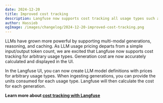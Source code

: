 ```yaml
---
date: 2024-12-20
title: Improved cost tracking
description: Langfuse now supports cost tracking all usage types such as cached tokens, audio tokens, reasoning tokens, etc.
author: Hassieb
ogImage: /images/changelog/2024-12-20-improved-cost-tracking.png
---
```



<ChangelogHeader />

LLMs have grown more powerful by supporting multi-modal generations, reasoning, and caching. As LLM usage pricing departs from a simple input/output token count, we are excited that Langfuse now supports cost tracking for arbitrary usage types. Generation cost are now accurately calculated and displayed in the UI.

In the Langfuse UI, you can now create LLM model definitions with prices for arbitrary usage types. When ingesting generations, you can provide the units consumed for each usage type. Langfuse will then calculate the cost for each generation.

**Learn more about [cost tracking with Langfuse](/docs/model-usage-and-cost)**
